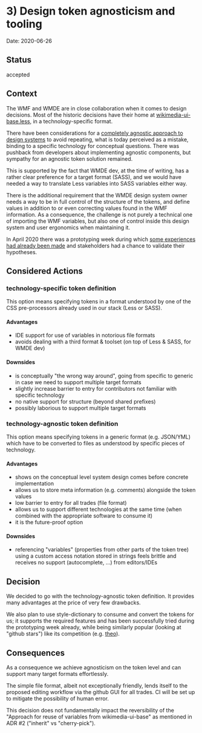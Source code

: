 
<Meta title="Documentation|dev/ADRs/3) Design token agnosticism and tooling" />

# 3) Design token agnosticism and tooling

Date: 2020-06-26

## Status

accepted

## Context

The WMF and WMDE are in close collaboration when it comes to design decisions. Most of the historic decisions have their home at [wikimedia-ui-base.less](https://gerrit.wikimedia.org/r/plugins/gitiles/wikimedia-ui-base/+/fa1e8c2/wikimedia-ui-base.less), in a technology-specific format. 

There have been considerations for a [completely agnostic approach to design systems](https://gerrit.wikimedia.org/r/plugins/gitiles/wikibase/vuejs-components/+/ef82910/docs/adr/0001-use-a-design-system.md) to avoid repeating, what is today perceived as a mistake, binding to a specific technology for conceptual questions. There was pushback from developers about implementing agnostic components, but sympathy for an agnostic token solution remained.

This is supported by the fact that WMDE dev, at the time of writing, has a rather clear preference for a target format (SASS), and we would have needed a way to translate Less variables into SASS variables either way.

There is the additional requirement that the WMDE design system owner needs a way to be in full control of the structure of the tokens, and define values in addition to or even correcting values found in the WMF information. As a consequence, the challenge is not purely a technical one of importing the WMF variables, but also one of control inside this design system and user ergonomics when maintaining it.

In April 2020 there was a prototyping week during which [some experiences had already been made](https://github.com/wmde/wikit-css) and stakeholders had a chance to validate their hypotheses.

## Considered Actions

### technology-specific token definition

This option means specifying tokens in a format understood by one of the CSS pre-processors already used in our stack (Less or SASS).

#### Advantages
* IDE support for use of variables in notorious file formats
* avoids dealing with a third format & toolset (on top of Less & SASS, for WMDE dev)

#### Downsides
* is conceptually "the wrong way around", going from specific to generic in case we need to support multiple target formats
* slightly increase barrier to entry for contributors not familiar with specific technology
* no native support for structure (beyond shared prefixes)
* possibly laborious to support multiple target formats

### technology-agnostic token definition 

This option means specifying tokens in a generic format (e.g. JSON/YML) which have to be converted to files as understood by specific pieces of technology.

#### Advantages
* shows on the conceptual level system design comes before concrete implementation
* allows us to store meta information (e.g. comments) alongside the token values
* low barrier to entry for all trades (file format)
* allows us to support different technologies at the same time (when combined with the appropriate software to consume it)
* it is the future-proof option

#### Downsides
* referencing "variables" (properties from other parts of the token tree) using a custom access notation stored in strings feels brittle and receives no support (autocomplete, ...) from editors/IDEs

## Decision

We decided to go with the technology-agnostic token definition. It provides many advantages at the price of very few drawbacks.

We also plan to use style-dictionary to consume and convert the tokens for us; it supports the required features and has been successfully tried during the prototyping week already, while being similarly popular (looking at "github stars") like its competition (e.g. [theo](https://github.com/salesforce-ux/theo)).

## Consequences

As a consequence we achieve agnosticism on the token level and can support many target formats effortlessly.

The simple file format, albeit not exceptionally friendly, lends itself to the proposed editing workflow via the github GUI for all trades. CI will be set up to mitigate the possibility of human error.

This decision does not fundamentally impact the reversibility of the "Approach for reuse of variables from wikimedia-ui-base" as mentioned in ADR #2 ("inherit" vs "cherry-pick").
